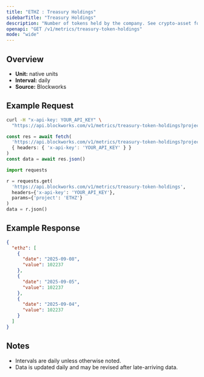 ```yaml
---
title: "ETHZ : Treasury Holdings"
sidebarTitle: "Treasury Holdings"
description: "Number of tokens held by the company. See crypto-asset for asset indicator"
openapi: "GET /v1/metrics/treasury-token-holdings"
mode: "wide"
---
```


## Overview

- **Unit:** native units
- **Interval:** daily
- **Source:** Blockworks

## Example Request

<CodeGroup>

```bash cURL
curl -H "x-api-key: YOUR_API_KEY" \
  "https://api.blockworks.com/v1/metrics/treasury-token-holdings?project=ETHZ"
```

```typescript TypeScript
const res = await fetch(
  'https://api.blockworks.com/v1/metrics/treasury-token-holdings?project=ETHZ',
  { headers: { 'x-api-key': 'YOUR_API_KEY' } }
)
const data = await res.json()
```

```python Python
import requests

r = requests.get(
  'https://api.blockworks.com/v1/metrics/treasury-token-holdings',
  headers={'x-api-key': 'YOUR_API_KEY'},
  params={'project': 'ETHZ'}
)
data = r.json()
```

</CodeGroup>

## Example Response

```json
{
  "ethz": [
    {
      "date": "2025-09-08",
      "value": 102237
    },
    {
      "date": "2025-09-05",
      "value": 102237
    },
    {
      "date": "2025-09-04",
      "value": 102237
    }
  ]
}
```

## Notes
- Intervals are daily unless otherwise noted.
- Data is updated daily and may be revised after late-arriving data.

